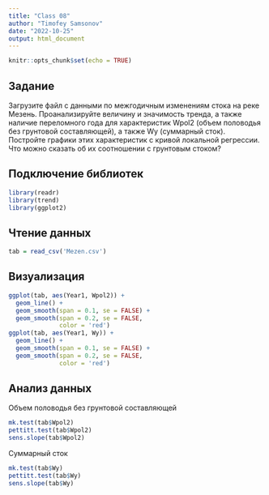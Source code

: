 ```yaml
---
title: "Class 08"
author: "Timofey Samsonov"
date: "2022-10-25"
output: html_document
---
```


```r
knitr::opts_chunk$set(echo = TRUE)
```

## Задание

Загрузите файл с данными по межгодичным изменениям стока на реке Мезень. Проанализируйте величину и значимость тренда, а также наличие переломного года для характеристик Wpol2 (объем половодья без грунтовой составляющей), а также Wy (суммарный сток). Постройте графики этих характеристик с кривой локальной регрессии. Что можно сказать об их соотношении с грунтовым стоком?

## Подключение библиотек
```r
library(readr)
library(trend)
library(ggplot2)
```

## Чтение данных

```r
tab = read_csv('Mezen.csv')
```

## Визуализация

```r
ggplot(tab, aes(Year1, Wpol2)) +
  geom_line() + 
  geom_smooth(span = 0.1, se = FALSE) + 
  geom_smooth(span = 0.2, se = FALSE, 
              color = 'red')
ggplot(tab, aes(Year1, Wy)) +
  geom_line() + 
  geom_smooth(span = 0.1, se = FALSE) + 
  geom_smooth(span = 0.2, se = FALSE, 
              color = 'red')
```

## Анализ данных

Объем половодья без грунтовой составляющей
```r
mk.test(tab$Wpol2)
pettitt.test(tab$Wpol2)
sens.slope(tab$Wpol2)
```
Суммарный сток
```r
mk.test(tab$Wy)
pettitt.test(tab$Wy)
sens.slope(tab$Wy)
```


